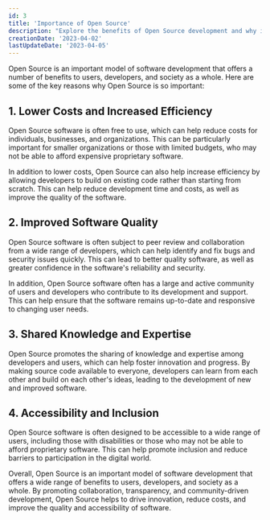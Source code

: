 ```yaml
---
id: 3
title: 'Importance of Open Source'
description: "Explore the benefits of Open Source development and why it's crucial for users, developers, and society. Learn why it's important and its impact on software."
creationDate: '2023-04-02'
lastUpdateDate: '2023-04-05'
---
```

<p class="lead">Open Source is an important model of software development that offers a number of benefits to users, developers, and society as a whole. Here are some of the key reasons why Open Source is so important:</p>

## 1. Lower Costs and Increased Efficiency
          
Open Source software is often free to use, which can help reduce costs for individuals, businesses, and organizations. This can be particularly important for smaller organizations or those with limited budgets, who may not be able to afford expensive proprietary software.

In addition to lower costs, Open Source can also help increase efficiency by allowing developers to build on existing code rather than starting from scratch. This can help reduce development time and costs, as well as improve the quality of the software.

## 2. Improved Software Quality

Open Source software is often subject to peer review and collaboration from a wide range of developers, which can help identify and fix bugs and security issues quickly. This can lead to better quality software, as well as greater confidence in the software's reliability and security.

In addition, Open Source software often has a large and active community of users and developers who contribute to its development and support. This can help ensure that the software remains up-to-date and responsive to changing user needs.

## 3. Shared Knowledge and Expertise

Open Source promotes the sharing of knowledge and expertise among developers and users, which can help foster innovation and progress. By making source code available to everyone, developers can learn from each other and build on each other's ideas, leading to the development of new and improved software.

## 4. Accessibility and Inclusion

Open Source software is often designed to be accessible to a wide range of users, including those with disabilities or those who may not be able to afford proprietary software. This can help promote inclusion and reduce barriers to participation in the digital world.

Overall, Open Source is an important model of software development that offers a wide range of benefits to users, developers, and society as a whole. By promoting collaboration, transparency, and community-driven development, Open Source helps to drive innovation, reduce costs, and improve the quality and accessibility of software.
